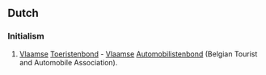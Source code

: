==Dutch==

===Initialism===
{{head|nl|initialism}}

# [[Vlaams]]e [[Toeristenbond]] - [[Vlaams]]e [[Automobilistenbond]] (Belgian Tourist and Automobile Association).